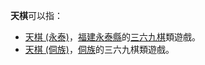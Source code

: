 '''天棋'''可以指：
*[[天棋_(永泰)|天棋 (永泰)]]，[[福建|福建]][[永泰縣|永泰縣]]的[[三六九棋|三六九棋]]類遊戲。
*[[天棋_(侗族)|天棋 (侗族)]]，[[侗族|侗族]]的三六九棋類遊戲。

{{disambig|Cat=二字消歧义}}